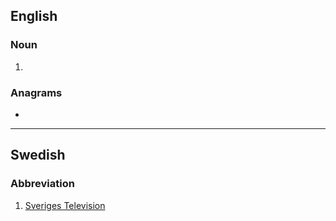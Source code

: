 {{also|svt}}
==English==
{{wikipedia|Supraventricular tachycardia}}

===Noun===
{{en-noun|?}}

# {{initialism of|[[supraventricular]] [[tachycardia]]|lang=en}}

===Anagrams===
* {{anagrams|en|a=stv|STV|TVs|VST|VTs|tvs}}

----

==Swedish==

===Abbreviation===
{{rfc-header|Abbreviation}}
{{head|sv|abbreviation}}

# [[w:Sveriges Television|Sveriges Television]]